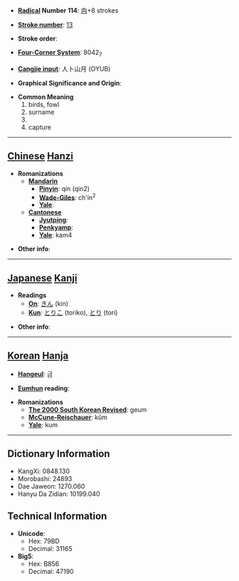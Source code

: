 * '''[[Wiktionary:Chinese radical index| Radical]] Number 114''': [[Wiktionary:Chinese radical index 禸|禸]]+8 strokes

* '''[[Wiktionary:Chinese total strokes index|Stroke number]]''': [[Wiktionary:Chinese total strokes index 13|13]]

* '''Stroke order''': 

* '''[[Wiktionary:Chinese four corner index|Four-Corner System]]''': 8042<sub>7</sub>

* '''[[Wiktionary:Chinese Cangjie index|Cangjie input]]''': 人卜山月 (OYUB)

* '''Graphical Significance and Origin''': 

* '''Common Meaning'''
*#birds, fowl
*# surname
*#
*# capture


----

== [[Chinese]] [[Hanzi]] ==

* '''Romanizations'''
** '''[[Mandarin]]'''
*** '''[[Pinyin]]''': qín (qin2)
*** '''[[Wade-Giles]]''': ch'in<sup>2</sup>
*** '''[[Yale]]''': 
** '''[[Cantonese]]'''
*** '''[[Jyutping]]''':
*** '''[[Penkyamp]]''': 
*** '''[[Yale]]''': kam4

* '''Other info''': 

----

== [[Japanese]] [[Kanji]] ==

* '''Readings'''
** '''[[On]]''': [[きん]] (kin)
** '''[[Kun]]''': [[とりこ]] (toriko), [[とり]] (tori)

* '''Other info''':  

----

== [[Korean]] [[Hanja]] ==

* '''[[Hangeul]]''': 금

* '''[[Eumhun]] reading''': 

* '''Romanizations'''
** '''[[The 2000 South Korean Revised Romanization|The 2000 South Korean Revised]]''': geum
** '''[[McCune-Reischauer]]''': kŭm
** '''[[Yale]]''': kum

----

== Dictionary Information ==

* KangXi: 0848.130
* Morobashi: 24893
* Dae Jaweon: 1270.060
* Hanyu Da Zidian: 10199.040

== Technical Information ==

* '''Unicode''':
** Hex: 79BD
** Decimal: 31165
* '''Big5''':
** Hex: B856
** Decimal: 47190